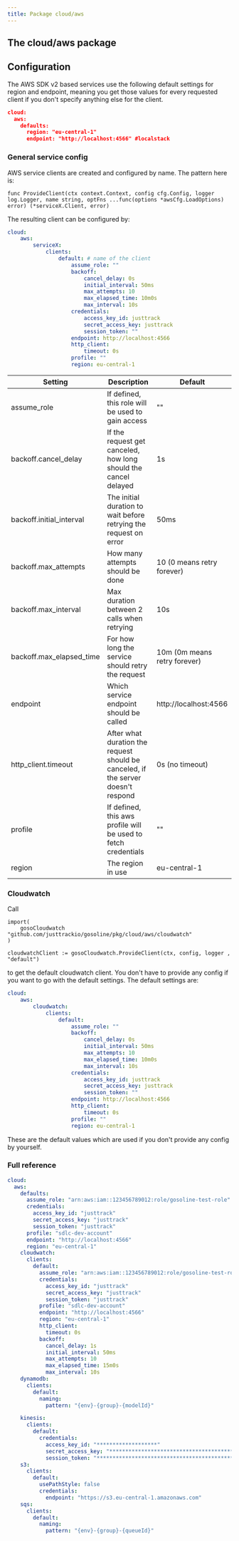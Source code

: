 ```yaml
---
title: Package cloud/aws
---
```


## The cloud/aws package

## Configuration
The AWS SDK v2 based services use the following default settings for region
and endpoint, meaning you get those values for every requested client if you
don't specify anything else for the client.
```json
cloud:
  aws:
    defaults:
      region: "eu-central-1"
      endpoint: "http://localhost:4566" #localstack
```

### General service config
AWS service clients are created and configured by name. The pattern here is:
```golang
func ProvideClient(ctx context.Context, config cfg.Config, logger log.Logger, name string, optFns ...func(options *awsCfg.LoadOptions) error) (*serviceX.Client, error)
```
The resulting client can be configured by:
```yaml
cloud:
    aws:
        serviceX:
            clients:
                default: # name of the client
                    assume_role: ""
                    backoff:
                        cancel_delay: 0s
                        initial_interval: 50ms
                        max_attempts: 10
                        max_elapsed_time: 10m0s
                        max_interval: 10s
                    credentials:
                        access_key_id: justtrack
                        secret_access_key: justtrack
                        session_token: ""
                    endpoint: http://localhost:4566
                    http_client:
                        timeout: 0s
                    profile: ""
                    region: eu-central-1

```
| Setting                  | Description                                                                        | Default                       |
|--------------------------|------------------------------------------------------------------------------------|-------------------------------|
| assume_role              | If defined, this role will be used to gain access                                  | ""                            |
| backoff.cancel_delay     | If the request get canceled, how long should the cancel delayed                    | 1s                            |
| backoff.initial_interval | The initial duration to wait before retrying the request on error                  | 50ms                          |
| backoff.max_attempts     | How many attempts should be done                                                   | 10 (0 means retry forever)    |
| backoff.max_interval     | Max duration between 2 calls when retrying                                         | 10s                           |
| backoff.max_elapsed_time | For how long the service should retry the request                                  | 10m (0m means retry forever)  |
| endpoint                 | Which service endpoint should be called                                            | http://localhost:4566         |
| http_client.timeout      | After what duration the request should be canceled, if the server doesn't respond  | 0s (no timeout)               |
| profile                  | If defined, this aws profile will be used to fetch credentials                     | ""                            |
| region                   | The region in use                                                                  | eu-central-1                  |

### Cloudwatch
Call
```golang
import(
    gosoCloudwatch "github.com/justtrackio/gosoline/pkg/cloud/aws/cloudwatch"
)

cloudwatchClient := gosoCloudwatch.ProvideClient(ctx, config, logger , "default")
```
to get the default cloudwatch client. You don't have to provide any config
if you want to go with the default settings. The default settings are:
```yaml
cloud:
    aws:
        cloudwatch:
            clients:
                default:
                    assume_role: ""
                    backoff:
                        cancel_delay: 0s
                        initial_interval: 50ms
                        max_attempts: 10
                        max_elapsed_time: 10m0s
                        max_interval: 10s
                    credentials:
                        access_key_id: justtrack
                        secret_access_key: justtrack
                        session_token: ""
                    endpoint: http://localhost:4566
                    http_client:
                        timeout: 0s
                    profile: ""
                    region: eu-central-1

```
These are the default values which are used if you don't provide any config by yourself.

### Full reference
```yaml
cloud:
  aws:
    defaults:
      assume_role: "arn:aws:iam::123456789012:role/gosoline-test-role"
      credentials:
        access_key_id: "justtrack"
        secret_access_key: "justtrack"
        session_token: "justtrack"
      profile: "sdlc-dev-account"
      endpoint: "http://localhost:4566"
      region: "eu-central-1"
    cloudwatch:
      clients:
        default:
          assume_role: "arn:aws:iam::123456789012:role/gosoline-test-role"
          credentials:
            access_key_id: "justtrack"
            secret_access_key: "justtrack"
            session_token: "justtrack"
          profile: "sdlc-dev-account"
          endpoint: "http://localhost:4566"
          region: "eu-central-1"
          http_client:
            timeout: 0s
          backoff:
            cancel_delay: 1s
            initial_interval: 50ms
            max_attempts: 10
            max_elapsed_time: 15m0s
            max_interval: 10s
    dynamodb:
      clients:
        default:
          naming:
            pattern: "{env}-{group}-{modelId}"

    kinesis:
      clients:
        default:
          credentials:
            access_key_id: "*******************"
            secret_access_key: "****************************************"
            session_token: "********************************************************************"
    s3:
      clients:
        default:
          usePathStyle: false
          credentials:
            endpoint: "https://s3.eu-central-1.amazonaws.com"
    sqs:
      clients:
        default:
          naming:
            pattern: "{env}-{group}-{queueId}"
```